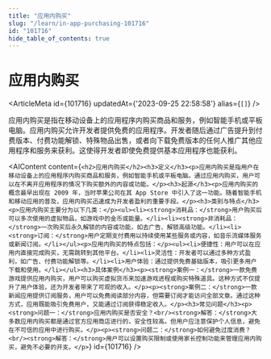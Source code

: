 ```yaml
---
title: "应用内购买"
slug: "/learn/in-app-purchasing-101716"
id: "101716"
hide_table_of_contents: true
---
```



# 应用内购买

<ArticleMeta id={101716} updatedAt={'2023-09-25 22:58:58'} alias={`[]`} />
<div className='border-solid border-b border-t-0 my-4 border-[var(--ifm-color-gray-300)]' />

应用内购买是指在移动设备上的应用程序内购买商品和服务，例如智能手机或平板电脑。应用内购买允许开发者提供免费的应用程序。开发者随后通过广告提升到付费版本、付费功能解锁、特殊物品出售，或者向下载免费版本的任何人推广其他应用程序和服务来获利。这使得开发者即使免费提供基本应用程序也能获利。

<AIContent content={`<h2>应用内购买</h2><h3>定义</h3><p>应用内购买是指用户在移动设备上的应用程序内购买商品和服务，例如智能手机或平板电脑。通过应用内购买，用户可以在不离开应用程序的情况下购买额外的内容或功能。</p><h3>起源</h3><p>应用内购买的概念最早出现在 2009 年，当时苹果公司在其 App Store 中引入了这一功能。随着智能手机和移动应用的普及，应用内购买迅速成为开发者盈利的重要手段。</p><h3>类别与特点</h3><p>应用内购买主要分为以下几类：</p><ul><li><strong>消耗品：</strong>用户购买后可以多次使用的虚拟物品，如游戏中的金币或能量。</li><li><strong>非消耗品：</strong>一次购买后永久解锁的内容或功能，如去广告、解锁高级功能。</li><li><strong>订阅：</strong>用户定期支付费用以持续使用某些服务或内容，如音乐流媒体服务或新闻订阅。</li></ul><p>应用内购买的特点包括：</p><ul><li>便捷性：用户可以在应用内直接完成购买，无需跳转到其他平台。</li><li>灵活性：开发者可以通过多种方式盈利，如广告、付费功能解锁等。</li><li>用户体验：通过提供免费基础版本，吸引更多用户下载和使用。</li></ul><h3>具体案例</h3><p><strong>案例一：</strong>一款免费游戏提供应用内购买，用户可以购买虚拟货币来加速游戏进程或购买特殊道具。这种方式不仅提升了用户体验，还为开发者带来了可观的收入。</p><p><strong>案例二：</strong>一款新闻应用提供订阅服务，用户可以免费阅读部分内容，但需要订阅才能访问全部文章。通过这种方式，应用既能吸引免费用户，又能通过订阅获得稳定收入。</p><h3>常见问题</h3><p><strong>问题一：</strong>应用内购买是否安全？<br/><strong>解答：</strong>大多数应用内购买都是通过官方应用商店进行的，安全性较高。但用户应注意保护个人信息，避免在不可信的应用中进行购买。</p><p><strong>问题二：</strong>如何避免过度消费？<br/><strong>解答：</strong>用户可以设置购买限制或使用家长控制功能来管理应用内购买，避免不必要的开支。</p>`} id={101716} />
